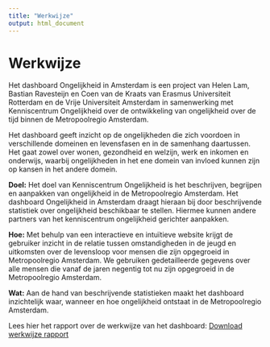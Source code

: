 ```yaml
---
title: "Werkwijze"
output: html_document
---
```


# Werkwijze

Het dashboard Ongelijkheid in Amsterdam is een project van Helen Lam, Bastian Ravesteijn en Coen van de Kraats van Erasmus Universiteit Rotterdam en de Vrije Universiteit Amsterdam in samenwerking met Kenniscentrum Ongelijkheid over de ontwikkeling van ongelijkheid over de tijd binnen de Metropoolregio Amsterdam. 

Het dashboard geeft inzicht op de ongelijkheden die zich voordoen in verschillende domeinen en levensfasen en in de samenhang daartussen. Het gaat zowel over wonen, gezondheid en welzijn, werk en inkomen en onderwijs, waarbij ongelijkheden in het ene domein van invloed kunnen zijn op kansen in het andere domein. 

<b>Doel:</b> Het doel van Kenniscentrum Ongelijkheid is het beschrijven, begrijpen en aanpakken van ongelijkheid in de Metropoolregio Amsterdam. Het dashboard Ongelijkheid in Amsterdam draagt hieraan bij door beschrijvende statistiek over ongelijkheid beschikbaar te stellen. Hiermee kunnen andere partners van het kenniscentrum ongelijkheid gerichter aanpakken.

<b>Hoe:</b> Met behulp van een interactieve en intuïtieve website krijgt de gebruiker inzicht in de relatie tussen omstandigheden in de jeugd en uitkomsten over de levensloop voor mensen die zijn opgegroeid in Metropoolregio Amsterdam. We gebruiken gedetailleerde gegevens over alle mensen die vanaf de jaren negentig tot nu zijn opgegroeid in de Metropoolregio Amsterdam. 

<b>Wat:</b> Aan de hand van beschrijvende statistieken maakt het dashboard inzichtelijk waar, wanneer en hoe ongelijkheid ontstaat in de Metropoolregio Amsterdam.

Lees hier het rapport over de werkwijze van het dashboard: <a href="werkwijze.pdf" download="werkwijze ongelijkheid in Amsterdam.pdf">Download werkwijze rapport</a>

